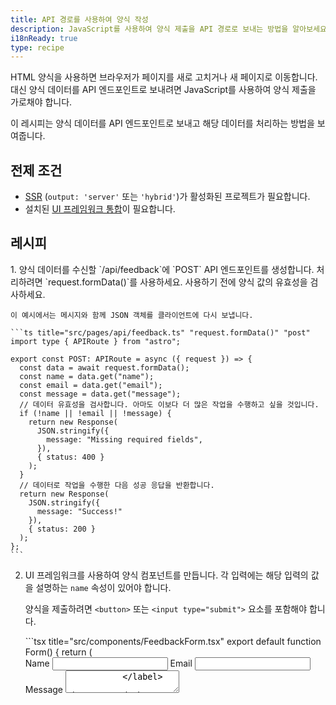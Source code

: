 ```yaml
---
title: API 경로를 사용하여 양식 작성
description: JavaScript를 사용하여 양식 제출을 API 경로로 보내는 방법을 알아보세요.
i18nReady: true
type: recipe
---
```


HTML 양식을 사용하면 브라우저가 페이지를 새로 고치거나 새 페이지로 이동합니다. 대신 양식 데이터를 API 엔드포인트로 보내려면 JavaScript를 사용하여 양식 제출을 가로채야 합니다.

이 레시피는 양식 데이터를 API 엔드포인트로 보내고 해당 데이터를 처리하는 방법을 보여줍니다.

## 전제 조건

- [SSR](/ko/guides/server-side-rendering/) (`output: 'server'` 또는 `'hybrid'`)가 활성화된 프로젝트가 필요합니다.
- 설치된 [UI 프레임워크 통합](/ko/guides/framework-components/)이 필요합니다.

## 레시피

<Steps>
1. 양식 데이터를 수신할 `/api/feedback`에 `POST` API 엔드포인트를 생성합니다. 처리하려면 `request.formData()`를 사용하세요. 사용하기 전에 양식 값의 유효성을 검사하세요.

    이 예시에서는 메시지와 함께 JSON 객체를 클라이언트에 다시 보냅니다.

    ```ts title="src/pages/api/feedback.ts" "request.formData()" "post"
    import type { APIRoute } from "astro";

    export const POST: APIRoute = async ({ request }) => {
      const data = await request.formData();
      const name = data.get("name");
      const email = data.get("email");
      const message = data.get("message");
      // 데이터 유효성을 검사합니다. 아마도 이보다 더 많은 작업을 수행하고 싶을 것입니다.
      if (!name || !email || !message) {
        return new Response(
          JSON.stringify({
            message: "Missing required fields",
          }),
          { status: 400 }
        );
      }
      // 데이터로 작업을 수행한 다음 성공 응답을 반환합니다.
      return new Response(
        JSON.stringify({
          message: "Success!"
        }),
        { status: 200 }
      );
    };
    ```

2. UI 프레임워크를 사용하여 양식 컴포넌트를 만듭니다. 각 입력에는 해당 입력의 값을 설명하는 `name` 속성이 있어야 합니다.

    양식을 제출하려면 `<button>` 또는 `<input type="submit">` 요소를 포함해야 합니다.

    <UIFrameworkTabs>
      <Fragment slot="preact">
        ```tsx title="src/components/FeedbackForm.tsx"
        export default function Form() {
          return (
            <form>
              <label>
                Name
                <input type="text" id="name" name="name" required />
              </label>
              <label>
                Email
                <input type="email" id="email" name="email" required />
              </label>
              <label>
                Message
                <textarea id="message" name="message" required />
              </label>
              <button>Send</button>
            </form>
          );
        }
        ```
      </Fragment>
      <Fragment slot="react">
        ```tsx title="src/components/FeedbackForm.tsx"
        export default function Form() {
          return (
            <form>
              <label>
                Name
                <input type="text" id="name" name="name" required />
              </label>
              <label>
                Email
                <input type="email" id="email" name="email" required />
              </label>
              <label>
                Message
                <textarea id="message" name="message" required />
              </label>
              <button>Send</button>
            </form>
          );
        }
        ```
      </Fragment>
      <Fragment slot="solid">
        ```tsx title="src/components/FeedbackForm.tsx"
        export default function Form() {
          return (
            <form>
              <label>
                Name
                <input type="text" id="name" name="name" required />
              </label>
              <label>
                Email
                <input type="email" id="email" name="email" required />
              </label>
              <label>
                Message
                <textarea id="message" name="message" required />
              </label>
              <button>Send</button>
            </form>
          );
        }
        ```
      </Fragment>
      <Fragment slot="svelte">
        ```svelte title="src/components/FeedbackForm.svelte"
        <form>
          <label>
            Name
            <input type="text" id="name" name="name" required />
          </label>
          <label>
            Email
            <input type="email" id="email" name="email" required />
          </label>
          <label>
            Message
            <textarea id="message" name="message" required />
          </label>
          <button>Send</button>
        </form>
        ```
      </Fragment>
      <Fragment slot="vue">
        ```vue title="src/components/FeedbackForm.vue"
        <template>
          <form>
            <label>
              Name
              <input type="text" id="name" name="name" required />
            </label>
            <label>
              Email
              <input type="email" id="email" name="email" required />
            </label>
            <label>
              Message
              <textarea id="message" name="message" required />
            </label>
            <button>Send</button>
          </form>
        </template>
        ```
      </Fragment>

    </UIFrameworkTabs>


3. 제출 이벤트를 받아들이는 함수를 만든 다음 이를 `submit` 핸들러로 양식에 전달합니다.

    함수에서는 다음을 수행합니다.
    - 이벤트에서 `preventDefault()`를 호출하여 브라우저의 기본 제출 프로세스를 재정의합니다.
    - `FormData` 객체를 생성하고 `fetch()`를 사용하여 `POST` 요청으로 엔드포인트에 보냅니다.
  
    <UIFrameworkTabs>
      <Fragment slot="preact">
        ```tsx title="src/components/FeedbackForm.tsx" "/api/feedback" add={1, 4-17, 34} add="onSubmit={submit}" "formData" "e.preventDefault();"
        import { useState } from "preact/hooks";

        export default function Form() {
          const [responseMessage, setResponseMessage] = useState("");

          async function submit(e: SubmitEvent) {
            e.preventDefault();
            const formData = new FormData(e.target as HTMLFormElement);
            const response = await fetch("/api/feedback", {
              method: "POST",
              body: formData,
            });
            const data = await response.json();
            if (data.message) {
              setResponseMessage(data.message);
            }
          }

          return (
            <form onSubmit={submit}>
              <label>
                Name
                <input type="text" id="name" name="name" required />
              </label>
              <label>
                Email
                <input type="email" id="email" name="email" required />
              </label>
              <label>
                Message
                <textarea id="message" name="message" required />
              </label>
              <button>Send</button>
              {responseMessage && <p>{responseMessage}</p>}
            </form>
          );
        }

        ```
      </Fragment>
      <Fragment slot="react">
        ```tsx title="src/components/FeedbackForm.tsx" "/api/feedback" add={1, 4-17, 34} add="onSubmit={submit}" "formData" "e.preventDefault();"
        import { FormEvent, useState } from "react";

        export default function Form() {
          const [responseMessage, setResponseMessage] = useState("");

          async function submit(e: FormEvent<HTMLFormElement>) {
            e.preventDefault();
            const formData = new FormData(e.target as HTMLFormElement);
            const response = await fetch("/api/feedback", {
              method: "POST",
              body: formData,
            });
            const data = await response.json();
            if (data.message) {
              setResponseMessage(data.message);
            }
          }

          return (
            <form onSubmit={submit}>
              <label htmlFor="name">
                Name
                <input type="text" id="name" name="name" autoComplete="name" required />
              </label>
              <label htmlFor="email">
                Email
                <input type="email" id="email" name="email" autoComplete="email" required />
              </label>
              <label htmlFor="message">
                Message
                <textarea id="message" name="message" autoComplete="off" required />
              </label>
              <button>Send</button>
              {responseMessage && <p>{responseMessage}</p>}
            </form>
          );
        }
        ```
      </Fragment>
      <Fragment slot="solid">
        ```tsx title="src/components/FeedbackForm.tsx" "/api/feedback" add={1, 3-9, 13-19, 36} add="onSubmit={submit}" "formData" "e.preventDefault();"
        import { createSignal, createResource, Suspense } from "solid-js";

        async function postFormData(formData: FormData) {
          const response = await fetch("/api/feedback", {
            method: "POST",
            body: formData,
          });
          const data = await response.json();
          return data;
        }

        export default function Form() {
          const [formData, setFormData] = createSignal<FormData>();
          const [response] = createResource(formData, postFormData);

          function submit(e: SubmitEvent) {
            e.preventDefault();
            setFormData(new FormData(e.target as HTMLFormElement));
          }

          return (
            <form onSubmit={submit}>
              <label>
                Name
                <input type="text" id="name" name="name" required />
              </label>
              <label>
                Email
                <input type="email" id="email" name="email" required />
              </label>
              <label>
                Message
                <textarea id="message" name="message" required />
              </label>
              <button>Send</button>
              <Suspense>{response() && <p>{response().message}</p>}</Suspense>
            </form>
          );
        }

        ```
      </Fragment>
      <Fragment slot="svelte">
        ```svelte title="src/components/FeedbackForm.svelte" "/api/feedback" add={1-14, 30-32} add="on:submit={submit}" "formData" "e.preventDefault();"
        <script lang="ts">
          let responseMessage: string;

          async function submit(e: SubmitEvent) {
            e.preventDefault();
            const formData = new FormData(e.currentTarget as HTMLFormElement);
            const response = await fetch("/api/feedback", {
              method: "POST",
              body: formData,
            });
            const data = await response.json();
            responseMessage = data.message;
          }
        </script>

        <form on:submit={submit}>
          <label>
            Name
            <input type="text" id="name" name="name" required />
          </label>
          <label>
            Email
            <input type="email" id="email" name="email" required />
          </label>
          <label>
            Message
            <textarea id="message" name="message" required />
          </label>
          <button>Send</button>
          {#if responseMessage}
            <p>{responseMessage}</p>
          {/if}
        </form>
            ```
      </Fragment>
      <Fragment slot="vue">
        ```vue title="src/components/FeedbackForm.vue" "/api/feedback" add={1-16, 33} "formData" "e.preventDefault();"
        <script setup lang="ts">
        import { ref } from "vue";

        const responseMessage = ref<string>();

        async function submit(e: Event) {
          e.preventDefault();
          const formData = new FormData(e.currentTarget as HTMLFormElement);
          const response = await fetch("/api/feedback", {
            method: "POST",
            body: formData,
          });
          const data = await response.json();
          responseMessage.value = data.message;
        }
        </script>

        <template>
          <form @submit="submit">
            <label>
              Name
              <input type="text" id="name" name="name" required />
            </label>
            <label>
              Email
              <input type="email" id="email" name="email" required />
            </label>
            <label>
              Message
              <textarea id="message" name="message" required />
            </label>
            <button>Send</button>
            <p v-if="responseMessage">{{ responseMessage }}</p>
          </form>
        </template>
        ```
      </Fragment>

    </UIFrameworkTabs>

4. `<FeedbackForm />` 컴포넌트를 가져와 페이지에 포함합니다. 양식 로직이 원할 때 수화되도록 하려면 `client:*` 지시어를 사용하세요.
    
    <UIFrameworkTabs>
        <Fragment slot="preact">
        ```astro title="src/pages/index.astro" "client:load"
        ---
        import FeedbackForm from "../components/FeedbackForm"
        ---
        <FeedbackForm client:load />
        ```
        </Fragment>
        <Fragment slot="react">
        ```astro title="src/pages/index.astro" "client:load"
        ---
        import FeedbackForm from "../components/FeedbackForm"
        ---
        <FeedbackForm client:load />
        ```
        </Fragment>
        <Fragment slot="solid">
        ```astro title="src/pages/index.astro" "client:load"
        ---
        import FeedbackForm from "../components/FeedbackForm"
        ---
        <FeedbackForm client:load />
        ```
        </Fragment>
        <Fragment slot="svelte">
        ```astro title="src/pages/index.astro" "client:load"
        ---
        import FeedbackForm from "../components/FeedbackForm.svelte"
        ---
        <FeedbackForm client:load />
        ```
        </Fragment>
        <Fragment slot="vue">
        ```astro title="src/pages/index.astro" "client:load"
        ---
        import FeedbackForm from "../components/FeedbackForm.vue"
        ---
        <FeedbackForm client:load />
        ```
        </Fragment>
    </UIFrameworkTabs>
</Steps>

{/* ## Extension: Use Zod to validate your form

[Zod form data](https://www.npmjs.com/package/zod-form-data) builds on top of [Zod](https://github.com/colinhacks/zod) to validate your form using a schema. This simplifies your code, as it allows you to declare the fields and their requirements, and let Zod handle the validation.

1. Install `zod` and `zod-form-data`.

    <PackageManagerTabs>
      <Fragment slot="npm">
        ```shell
          npm i zod zod-form-data
        ```
      </Fragment>
      <Fragment slot="pnpm">
        ```shell
          pnpm i zod zod-form-data
        ```
      </Fragment>
      <Fragment slot="yarn">
        ```shell
          yarn add zod zod-form-data
        ```
      </Fragment>
    </PackageManagerTabs>

2. In your API Route file, declare your schema using `zfd.formData` and export it. */}
